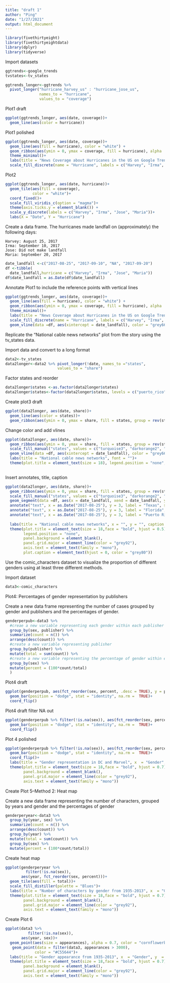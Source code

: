 ```yaml
---
title: "draft 1"
author: "Ping"
date: "1/27/2021"
output: html_document
---
```

```r
library(fivethirtyeight)
library(fivethirtyeightdata)
library(dplyr)
library(tidyverse)
```


Import datasets
```r
ggtrends<-google_trends
tvstates<-tv_states

```

```r
ggtrends_longer<-ggtrends %>% 
  pivot_longer("hurricane_harvey_us" : "hurricane_jose_us",
               names_to = "hurricane",
               values_to = "coverage")
```


Plot1 draft
```r
ggplot(ggtrends_longer, aes(date, coverage))+
  geom_line(aes(color = hurricane))
```


Plot1 polished
```r
ggplot(ggtrends_longer, aes(date, coverage))+
  geom_line(aes(fill = hurricane), color = "white") + 
  geom_ribbon(aes(ymin = 0, ymax = coverage, fill = hurricane), alpha  = 0.5)+
  theme_minimal()+
  labs(title = "News Coverage about Hurricanes in the US on Google Trends", subtitle = "From August to September 2017", x = "Date", y = "Numbers of news coverage", caption = "Data source: fivethrityetight")+
  scale_fill_discrete(name = "Hurricane", labels = c("Harvey", "Irma", "Jose", "Maria"))
```

Plot2

```r
ggplot(ggtrends_longer, aes(date, hurricane))+
  geom_tile(aes(fill = coverage),
            color = "white")+
  coord_fixed()+
  scale_fill_viridis_c(option = "magma")+
  theme(axis.ticks.y = element_blank()) +
  scale_y_discrete(labels = c("Harvey", "Irma", "Jose", "Maria"))+
  labs(X = "Date", Y = "Hurricane")
```

Create a data frame. The hurricanes made landfall on (approximately) the following days:

    Harvey: August 25, 2017
    Irma: September 10, 2017
    Jose: Did not make landfall
    Maria: September 20, 2017
    

```r
date_landfall <-c("2017-08-25", "2017-09-10", "NA", "2017-09-20")
df <-tibble(
  date_landfall,hurricane = c("Harvey", "Irma", "Jose", "Maria"))
df$date_landfall = as.Date(df$date_landfall)

```



Annotate Plot1 to include the reference points with vertical lines
```r
ggplot(ggtrends_longer, aes(date, coverage))+
  geom_line(aes(fill = hurricane), color = "white") + 
  geom_ribbon(aes(ymin = 0, ymax = coverage, fill = hurricane), alpha  = 0.5)+
  theme_minimal()+
  labs(title = "News Coverage about Hurricanes in the US on Google Trends", subtitle = "From August to September 2017", x = "Date", y = "Numbers of news coverage", caption = "Data source: fivethrityetight")+
  scale_fill_discrete(name = "Hurricane", labels = c("Harvey", "Irma", "Jose", "Maria"))+
  geom_vline(data =df, aes(xintercept = date_landfall), color = "grey66", linetype = "dotted", size = 1, alpha = 1)


```

Replicate the “National cable news networks” plot from the story using the tv_states data. 

Import data and convert to a long format
```r
data2<-tv_states
data2longer<-data2 %>% pivot_longer(!date, names_to ="states",
                       values_to = "share")
```

Factor states and reorder

```r
data2longer$states <-as.factor(data2longer$states)
data2longer$states<-factor(data2longer$states, levels = c("puerto_rico", "texas", "florida"))
```


Create plot3 draft 
```r
ggplot(data2longer, aes(date, share))+
  geom_line(aes(color = states))+
  geom_ribbon(aes(ymin = 0, ymax = share, fill = states, group = rev(states)))
```

Change color and add vlines

```r
ggplot(data2longer, aes(date, share))+
  geom_ribbon(aes(ymin = 0, ymax = share, fill = states, group = rev(states)))+
  scale_fill_manual("states", values = c("turquoise3", "darkorange2", "violetred1"))+
  geom_vline(data =df, aes(xintercept = date_landfall), color = "grey66", linetype = "dotted", size = 1, alpha = 1)+
  labs(title = "National cable news networks", font = "")+
  theme(plot.title = element_text(size = 18), legend.position = "none", panel.background = element_blank(), panel.grid.major = element_line(color = "grey92"))
  
```


Insert annotates, title, caption
```r

ggplot(data2longer, aes(date, share))+
  geom_ribbon(aes(ymin = 0, ymax = share, fill = states, group = rev(states)))+
  scale_fill_manual("states", values = c("turquoise3", "darkorange2", "violetred1"))+
  geom_segment(data =df, aes(x = date_landfall, xend = date_landfall, y = 0, yend = Inf), color = "grey66", linetype = "dotted", size = 1, alpha = 1)+
  annotate("text", x = as.Date("2017-08-25"), y = 3, label = "Texas", size = 8, vjust = 4, hjust = -.1)+
  annotate("text", x = as.Date("2017-08-25"), y = 3, label = "Florida", size = 8, vjust = 5, hjust = -1.2)+
  annotate("text", x = as.Date("2017-08-25"), y = 3, label = "Puerto Rico", size = 8, vjust = 2.5, hjust = -1.25)+
  
  labs(title = "National cable news networks", x = "", y = "", caption = "Includes Bloomberg, CNBC, CNN, Fox Business, Fox News and MSNBC")+
  theme(plot.title = element_text(size = 18,face = "bold", hjust = 0.5), 
        legend.position = "none",
        panel.background = element_blank(),
        panel.grid.major = element_line(color = "grey92"),
        axis.text = element_text(family = "mono"), 
        plot.caption = element_text(hjust = 0, color = "grey80"))
```

Use the comic_characters dataset to visualize the proportion of different genders using at least three different methods. 

Import dataset

```r
data3<-comic_characters
```

Plot4: Percentages of gender representation by publishers 

Create a new data frame representing the number of cases grouped by gender and publishers and the  percentages of gender.
```r
genderperpub<-data3 %>% 
  #creae a new variable representing each gender within each publisher
  group_by(sex, publisher) %>% 
  summarize(count = n()) %>% 
  arrange(desc(count)) %>% 
  #create a new variable representing publisher
  group_by(publisher) %>% 
  mutate(total = sum(count)) %>% 
  #create a new variable representing the percentage of gender within each publisher relative to all publishers
  group_by(sex) %>% 
  mutate(percent = (100*count/total)
  )

```


Plot4 draft

```r
ggplot(genderperpub, aes(fct_reorder(sex, percent, .desc = TRUE), y = percent, fill = publisher))+
  geom_bar(position = "dodge", stat = "identity", na.rm =  TRUE)+
  coord_flip()
```

Plot4 draft filter NA out

```r
ggplot(genderperpub %>% filter(!is.na(sex)), aes(fct_reorder(sex, percent), y = percent, fill = publisher))+
  geom_bar(position = "dodge", stat = "identity", na.rm =  TRUE)+
  coord_flip()
```

Plot 4 polished

```r
ggplot(genderperpub %>% filter(!is.na(sex)), aes(fct_reorder(sex, percent), y = percent, fill = publisher))+
  geom_bar(position = "dodge", stat = "identity", na.rm =  TRUE)+
  coord_flip()+
  labs(title = "Gender representation in DC and Marvel", x  = "Gender", y  = "Percentage")+
  theme(plot.title = element_text(size = 18,face = "bold", hjust = 0.7),
        panel.background = element_blank(),
        panel.grid.major = element_line(color = "grey92"),
        axis.text = element_text(family = "mono"))
```

Create Plot 5--Method 2: Heat map

Create a new data frame representing the number of characters, grouped by years and gender and the percentages of gender
```r
genderperyear<-data3 %>% 
  group_by(year, sex) %>% 
  summarize(count = n()) %>% 
  arrange(desc(count)) %>% 
  group_by(year) %>% 
  mutate(total = sum(count)) %>% 
  group_by(sex) %>% 
  mutate(percent = (100*count/total))
```
Create heat map
```r
ggplot(genderperyear %>% 
         filter(!is.na(sex)),
       aes(year, fct_reorder(sex, percent)))+
  geom_tile(aes(fill = total))+
  scale_fill_distiller(palette = "Blues")+
  labs(title = "Number of characters by gender from 1935-2013", x  = "Gender", y  = "Year")+
  theme(plot.title = element_text(size = 18,face = "bold", hjust = 0.7),
        panel.background = element_blank(),
        panel.grid.major = element_line(color = "grey92"),
        axis.text = element_text(family = "mono"))
```

Create Plot 6

```r
ggplot(data3 %>% 
          filter(!is.na(sex)),
       aes(year, sex))+
  geom_point(aes(size = appearances), alpha = 0.7, color = "cornflowerblue")+
   geom_point(data = filter(data3, appearances > 3000), 
             color = "#C55644")+
  labs(title = "Gender appearance from 1935-2013", x  = "Gender", y  = "Year", subtitle = "Red dots represent more than 3,000 appearances")+
  theme(plot.title = element_text(size = 18,face = "bold", hjust = 0.7),
        panel.background = element_blank(),
        panel.grid.major = element_line(color = "grey92"),
        axis.text = element_text(family = "mono"))
```

